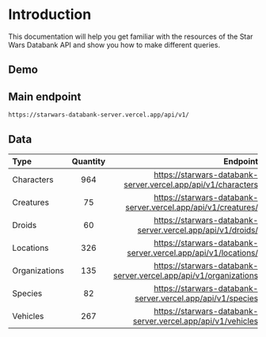 
# Introduction

<Divider />

This documentation will help you get familiar with the resources of the Star Wars Databank API and show you how to make different queries.

## Demo

<Gallery />

## Main endpoint

`https://starwars-databank-server.vercel.app/api/v1/`

## Data

| Type          | Quantity |                                                         Endpoint |
| :------------ | :------: | ---------------------------------------------------------------: |
| Characters    |   964    |    https://starwars-databank-server.vercel.app/api/v1/characters |
| Creatures     |    75    |    https://starwars-databank-server.vercel.app/api/v1/creatures/ |
| Droids        |    60    |       https://starwars-databank-server.vercel.app/api/v1/droids/ |
| Locations     |   326    |    https://starwars-databank-server.vercel.app/api/v1/locations/ |
| Organizations |   135    | https://starwars-databank-server.vercel.app/api/v1/organizations |
| Species       |    82    |       https://starwars-databank-server.vercel.app/api/v1/species |
| Vehicles      |   267    |      https://starwars-databank-server.vercel.app/api/v1/vehicles |
